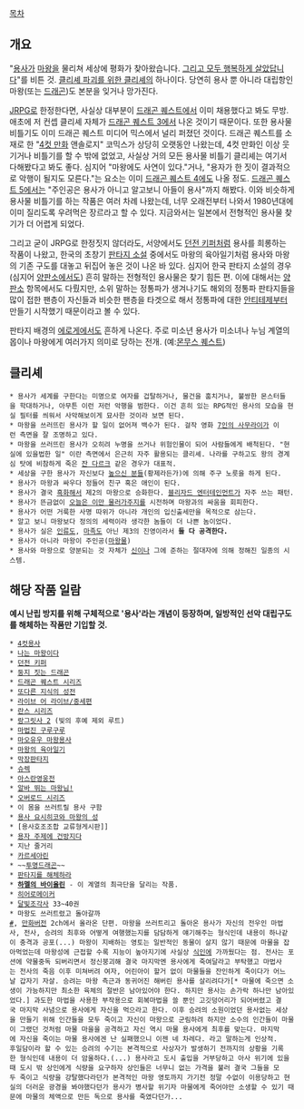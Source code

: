 [[목차]]
== 개요 ==
"[[용사]]가 [[마왕]]을 물리쳐 세상에 평화가 찾아왔습니다. [[그리고 모두 행복하게 살았답니다]]"를 비튼 것. [[클리셰 파괴를 위한 클리셰]]의 하나이다. 당연히 용사 뿐 아니라 대립항인 마왕(또는 [[드래곤]])도 본분을 잊거나 망가진다.

[[JRPG]]로 한정한다면, 사실상 대부분이 [[드래곤 퀘스트]]에서 이미 채용했다고 봐도 무방. 애초에 저 컨셉 클리셰 자체가 [[드래곤 퀘스트 3]]에서 나온 것이기 때문이다. 또한 용사물 비틀기도 이미 드래곤 퀘스트 미디어 믹스에서 널리 퍼졌던 것이다. 드래곤 퀘스트를 소재로 한 "[[4컷 만화]] 앤솔로지" 코믹스가 상당히 오랫동안 나왔는데, 4컷 만화인 이상 웃기거나 비틀기를 할 수 밖에 없었고, 사실상 거의 모든 용사물 비틀기 클리셰는 여기서 다해봤다고 봐도 좋다. 심지어 "마왕에도 사연이 있다."거나, "용자가 한 짓이 결과적으로 악행이 될지도 모른다."는 요소는 이미 [[드래곤 퀘스트 4]]에도 나올 정도. [[드래곤 퀘스트 5]]에서는 "주인공은 용사가 아니고 알고보니 아들이 용사"까지 해봤다. 이와 비슷하게 용사물 비틀기를 하는 작품은 여러 차례 나왔는데, 너무 오래전부터 나와서 1980년대에 이미 질리도록 우려먹은 장르라고 할 수 있다. 지금와서는 일본에서 전형적인 용사물 찾기가 더 어렵게 되었다.

그리고 굳이 JRPG로 한정짓지 않더라도, 서양에서도 [[던전 키퍼]]처럼 용사를 희롱하는 작품이 나왔고, 한국의 초창기 [[판타지 소설]] 중에서도 마왕의 육아일기처럼 용사와 마왕의 기존 구도를 대놓고 뒤집어 놓은 것이 나온 바 있다. 심지어 한국 판타지 소설의 경우(심지어 [[양판소]]에서도) 흔히 말하는 전형적인 용사물은 찾기 힘든 편. 이에 대해서는 [[양판소]] 항목에서도 다뤘지만, 소위 말하는 정통파가 생겨나기도 해외의 정통파 판타지들을 많이 접한 팬층이 자신들과 비슷한 팬층을 타겟으로 해서 정통파에 대한 [[안티테제]]부터 만들기 시작했기 때문이라고 볼 수 있다.

판타지 배경의 [[에로게]]에서도 흔하게 나온다. 주로 미소년 용사가 미소녀나 누님 계열의 몹이나 마왕에게 여러가지 의미로 당하는 전개. (예:[[몬무스 퀘스트]])


== 클리셰 ==
 * 용사가 세계를 구한다는 미명으로 여자를 겁탈하거나, 물건을 훔치거나, 불쌍한 몬스터들을 학대하거나, 아무튼 이런 저런 악행을 범한다. 이건 흔히 있는 RPG적인 용사의 모습을 현실 필터를 씌워서 사악해보이게 묘사한 것이라 보면 된다.
 * 마왕을 쓰러뜨린 용사가 할 일이 없어져 백수가 된다. 걸작 영화 [[7인의 사무라이]]가 이런 측면을 잘 조명하고 있다.
 * 마왕을 쓰러뜨린 용사가 오히려 누명을 쓰거나 위험인물이 되어 사람들에게 배척된다. "현실에 있을법한 일" 이란 측면에서 은근히 자주 활용되는 클리셰. 나라를 구하고도 왕의 경계심 탓에 비참하게 죽은 [[잔 다르크]] 같은 경우가 대표적.
 * 세상을 구한 용사가 자신보다 [[높으신 분들]](황제라든가)에 의해 주구 노릇을 하게 된다.
 * 용사가 마왕과 싸우다 정들어 친구 혹은 애인이 된다.
 * 용사가 결국 [[흑화]]해서 제2의 마왕으로 승화한다. [[블리자드 엔터테인먼트]]가 자주 쓰는 패턴.
 * 용사가 뜬금없이 [[오늘은 이만 물러가주지]]를 시전하며 마왕과의 싸움을 회피한다.
 * 용사가 어떤 거룩한 사명 따위가 아니라 개인의 입신출세만을 목적으로 삼는다.
 * 알고 보니 마왕보다 정의의 세력이라 생각한 놈들이 더 나쁜 놈이었다.
 * 용사가 실은 [[인류]]도, [[마족]]도 아닌 제3의 진영이라서 '''둘 다 공격한다.'''
 * 용사가 아니라 마왕이 주인공([[마왕물]])
 * 용사와 마왕으로 양분되는 것 자체가 [[신]]이나 그에 준하는 절대자에 의해 정해진 일종의 시스템.

== 해당 작품 일람 ==
'''예시 난립 방지를 위해 구체적으로 '용사'라는 개념이 등장하며, 일방적인 선악 대립구도를 해체하는 작품만 기입할 것.'''

 * [[4컷용사]]
 * [[나는 마왕이다]]
 * [[던전 키퍼]]
 * [[둥지 짓는 드래곤]]
 * [[드래곤 퀘스트 시리즈]]
 * [[또다른 지식의 성전]]
 * [[라이브 어 라이브/중세편]]
 * [[란스 시리즈]]
 * [[랑그릿사 2]] (빛의 후예 제외 루트)
 * [[마법진 구루구루]]
 * [[마오유우 마왕용사]]
 * [[마왕의 육아일기]]
 * [[막장판타지]]
 * [[슈렉]]
 * [[아스란영웅전]]
 * [[알바 뛰는 마왕님!]]
 * [[오버로드 시리즈]]
 * 이 몸을 쓰러트릴 용사 구함
 * [[용사 요시히코와 마왕의 성]]
 * [용사호조조합 교류형게시판]]
 * [[용자 주제에 건방지다]]
 * 지난 줄거리
 * [[카르세아린]]
 * ~~[[투명드래곤]]~~
 * [[판타지를 해체하라]]
 * '''[[하멜의 바이올린]]''' - 이 계열의 최극단을 달리는 작품.
 * [[히어로메이커]]
 * [[달빛조각사]] 33~40권
 * 마왕도 쓰러트렸고 돌아갈까 
 [http://bbs2.ruliweb.daum.net/gaia/do/ruliweb/family/1464/read?articleId=1458950&bbsId=G006&itemId=495 #], [http://m.ygosu.com/board/?bid=yeobgi&idx=869831&page=1&sns=Y 만화버전] 2ch에서 올라온 단편. 마왕을 쓰러트리고 돌아온 용사가 자신의 전우인 마법사, 전사, 승려의 최후와 어떻게 여행했는지를 담담하게 얘기해주는 형식인데 내용이 하나같이 충격과 공포(...) 마왕이 지배하는 영토는 일반적인 동물이 살지 않기 때문에 마물을 잡아먹었는데 마왕성에 근접할 수록 지능이 높아지기에 사실상 [[식인]]에 가까웠다는 점. 전사는 포션에 약물중독 되버리면서 정신붕괴해 결국 마지막엔 용사에게 죽여달라고 부탁했고 마법사는 전사의 죽음 이후 미쳐버려 여자, 어린아이 할거 없이 마물들을 잔인하게 죽이다가 어느날 갑자기 자살. 승려는 마왕 측근과 동귀어진 해버린 용사를 살리려다가[* 마물에 죽으면 소생이 가능하지만 최소한 육체의 절반은 남아있어야 한다. 하지만 용사는 손가락 하나만 남아있었다.] 과도한 마법을 사용한 부작용으로 회복마법을 쓸 뿐인 고깃덩어리가 되어버렸고 결국 마지막 사념으로 용사에게 자신을 먹으라고 한다. 이후 승려의 소원이었던 용사없는 세상을 만들기 위해 인간들을 모두 죽이고 자신이 마왕으로 군림하려 하지만 소수의 인간들이 마물이 그랬던 것처럼 마물 마을을 공격하고 자신 역시 마물 용사에게 최후를 맞는다. 마지막에 자신을 죽이는 마물 용사에겐 난 실패했으니 이젠 네 차레다. 라고 말하는게 인상적.
 후일담이라 할 수 있는 승려의 수기는 본격적으로 사상자가 발생하기 전까지의 상황을 기록한 형식인데 내용이 더 암울하다.(...) 용사라고 도시 출입을 거부당하고 아사 위기에 있을때 도시 밖 상인에게 식량을 요구하자 상인들은 너무니 없는 가격을 불러 결국 그들을 모두 죽이고 식량을 강탈했다라던가 본격적인 마왕 영토까지 가기전 정말 수없이 이용당하고 현실의 더러운 광경을 봐야했다던가 용사가 병사할 위기자 마물에게 죽어야만 소생할 수 있기 때문에 마물의 체액으로 만든 독으로 용사를 죽였다던가...
 

